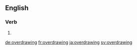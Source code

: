 ==English==

===Verb===
{{head|en|present participle}}

# {{present participle of|overdraw|lang=en}}

[[de:overdrawing]]
[[fr:overdrawing]]
[[ja:overdrawing]]
[[sv:overdrawing]]